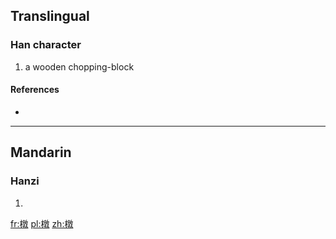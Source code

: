 ==Translingual==

===Han character===
{{Han char|rn=75|rad=木|as=12|sn=16|four=48940|canj=DYDK}}

# a wooden chopping-block

====References====
* {{Han ref|kx=0553.170|dkj=15541|dj=0942.040|hdz=21294.110|uh=6A54|ud=27220|bh=E9D3|bd=59859}}

----

==Mandarin==

===Hanzi===
{{cmn-hanzi|pin=[[tuí]] ([[tui2]])|wg=t'ui<sup>2</sup>}}

# {{defn|lang=cmn|sort=木12}}

[[fr:橔]]
[[pl:橔]]
[[zh:橔]]